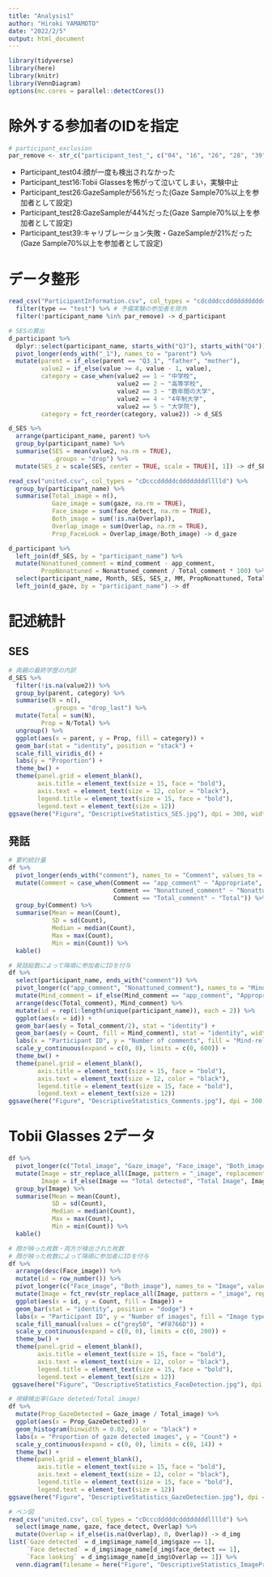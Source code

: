 ```yaml
---
title: "Analysis1"
author: "Hiroki YAMAMOTO"
date: "2022/2/5"
output: html_document
---
```

```r
library(tidyverse)
library(here)
library(knitr)
library(VennDiagram)
options(mc.cores = parallel::detectCores()) 
```

# 除外する参加者のIDを指定
```r
# participant_exclusion
par_remove <- str_c("participant_test_", c("04", "16", "26", "28", "39"))
```

- Participant_test04:顔が一度も検出されなかった
- Participant_test16:Tobii Glassesを怖がって泣いてしまい，実験中止
- Participant_test26:GazeSampleが56%だった(Gaze Sample70%以上を参加者として設定)
- Participant_test28:GazeSampleが44%だった(Gaze Sample70%以上を参加者として設定)
- Participant_test39:キャリブレーション失敗・GazeSampleが21%だった(Gaze Sample70%以上を参加者として設定)

# データ整形
```r
read_csv("ParticipantInformation.csv", col_types = "cdcdddccddddddddddddddd") %>% 
  filter(type == "test") %>% # 予備実験の参加者を除外
  filter(!participant_name %in% par_remove) -> d_participant 

# SESの算出
d_participant %>% 
  dplyr::select(participant_name, starts_with("Q3"), starts_with("Q4")) %>% 
  pivot_longer(ends_with("_1"), names_to = "parent") %>% 
  mutate(parent = if_else(parent == "Q3_1", "father", "mother"),
         value2 = if_else(value >= 4, value - 1, value),
         category = case_when(value2 == 1 ~ "中学校",
                              value2 == 2 ~ "高等学校",
                              value2 == 3 ~ "数年間の大学",
                              value2 == 4 ~ "4年制大学",
                              value2 == 5 ~ "大学院"),
         category = fct_reorder(category, value2)) -> d_SES

d_SES %>%
  arrange(participant_name, parent) %>% 
  group_by(participant_name) %>% 
  summarise(SES = mean(value2, na.rm = TRUE),
            .groups = "drop") %>% 
  mutate(SES_z = scale(SES, center = TRUE, scale = TRUE)[, 1]) -> df_SES

read_csv("united.csv", col_types = "cDcccdddddcddddddddlllld") %>% 
  group_by(participant_name) %>% 
  summarise(Total_image = n(),
            Gaze_image = sum(gaze, na.rm = TRUE),
            Face_image = sum(face_detect, na.rm = TRUE),
            Both_image = sum(!is.na(Overlap)),
            Overlap_image = sum(Overlap, na.rm = TRUE),
            Prop_FaceLook = Overlap_image/Both_image) -> d_gaze

d_participant %>% 
  left_join(df_SES, by = "participant_name") %>% 
  mutate(Nonattuned_comment = mind_comment - app_comment,
         PropNonattuned = Nonattuned_comment / Total_comment * 100) %>% 
  select(participant_name, Month, SES, SES_z, MM, PropNonattuned, Total_comment, app_comment, Nonattuned_comment) %>% 
  left_join(d_gaze, by = "participant_name") -> df

```

# 記述統計
## SES
```r
# 両親の最終学歴の内訳
d_SES %>%
  filter(!is.na(value2)) %>%  
  group_by(parent, category) %>% 
  summarise(N = n(),
            .groups = "drop_last") %>%
  mutate(Total = sum(N),
         Prop = N/Total) %>% 
  ungroup() %>% 
  ggplot(aes(x = parent, y = Prop, fill = category)) +
  geom_bar(stat = "identity", position = "stack") +
  scale_fill_viridis_d() +
  labs(y = "Proportion") +
  theme_bw() + 
  theme(panel.grid = element_blank(),
        axis.title = element_text(size = 15, face = "bold"),
        axis.text = element_text(size = 12, color = "black"),
        legend.title = element_text(size = 15, face = "bold"),
        legend.text = element_text(size = 12))
ggsave(here("Figure", "DescriptiveStatistics_SES.jpg"), dpi = 300, width = 6, height = 6)
```

## 発話
```r
# 要約統計量
df %>% 
  pivot_longer(ends_with("comment"), names_to = "Comment", values_to = "Count") %>%
  mutate(Comment = case_when(Comment == "app_comment" ~ "Appropriate",
                             Comment == "Nonattuned_comment" ~ "Nonattuned",
                             Comment == "Total_comment" ~ "Total")) %>% 
  group_by(Comment) %>% 
  summarise(Mean = mean(Count),
            SD = sd(Count),
            Median = median(Count),
            Max = max(Count),
            Min = min(Count)) %>% 
  kable()

# 発話総数によって降順に参加者にIDを付与 
df %>% 
  select(participant_name, ends_with("comment")) %>% 
  pivot_longer(c("app_comment", "Nonattuned_comment"), names_to = "Mind_comment", values_to = "Count") %>% 
  mutate(Mind_comment = if_else(Mind_comment == "app_comment", "Appropriate", "Nonattuned")) %>% 
  arrange(desc(Total_comment), Mind_comment) %>% 
  mutate(id = rep(1:length(unique(participant_name)), each = 2)) %>%  
  ggplot(aes(x = id)) +
  geom_bar(aes(y = Total_comment/2), stat = "identity") +
  geom_bar(aes(y = Count, fill = Mind_comment), stat = "identity", width = 0.6) +
  labs(x = "Participant ID", y = "Number of comments", fill = "Mind-related\ncomments") +
  scale_y_continuous(expand = c(0, 0), limits = c(0, 600)) +
  theme_bw() + 
  theme(panel.grid = element_blank(),
        axis.title = element_text(size = 15, face = "bold"),
        axis.text = element_text(size = 12, color = "black"),
        legend.title = element_text(size = 15, face = "bold"),
        legend.text = element_text(size = 12))
ggsave(here("Figure", "DescriptiveStatistics_Comments.jpg"), dpi = 300, width = 12, height = 8)
```

# Tobii Glasses 2データ
```r
df %>% 
  pivot_longer(c("Total_image", "Gaze_image", "Face_image", "Both_image"), names_to = "Image", values_to = "Count") %>% 
  mutate(Image = str_replace_all(Image, pattern = "_image", replacement = " detected"),
         Image = if_else(Image == "Total detected", "Total Image", Image)) %>% 
  group_by(Image) %>% 
  summarise(Mean = mean(Count),
            SD = sd(Count),
            Median = median(Count),
            Max = max(Count),
            Min = min(Count)) %>% 
  kable()

# 顔が映った枚数・両方が検出された枚数
# 顔が映った枚数によって降順に参加者にIDを付与
df %>% 
  arrange(desc(Face_image)) %>% 
  mutate(id = row_number()) %>% 
  pivot_longer(c("Face_image", "Both_image"), names_to = "Image", values_to = "Count") %>% 
  mutate(Image = fct_rev(str_replace_all(Image, pattern = "_image", replacement = " detected"))) %>% 
  ggplot(aes(x = id, y = Count, fill = Image)) +
  geom_bar(stat = "identity", position = "dodge") +
  labs(x = "Participant ID", y = "Number of images", fill = "Image type") +
  scale_fill_manual(values = c("grey50", "#F8766D")) +
  scale_y_continuous(expand = c(0, 0), limits = c(0, 200)) +
  theme_bw() + 
  theme(panel.grid = element_blank(),
        axis.title = element_text(size = 15, face = "bold"),
        axis.text = element_text(size = 12, color = "black"),
        legend.title = element_text(size = 15, face = "bold"),
        legend.text = element_text(size = 12))
 ggsave(here("Figure", "DescriptiveStatistics_FaceDetection.jpg"), dpi = 300, width = 12, height = 8) 

# 視線検出率(Gaze deteted/Total image)
df %>% 
  mutate(Prop_GazeDetected = Gaze_image / Total_image) %>%
  ggplot(aes(x = Prop_GazeDetected)) +
  geom_histogram(binwidth = 0.02, color = "black") +
  labs(x = "Proportion of gaze detected images", y = "Count") +
  scale_y_continuous(expand = c(0, 0), limits = c(0, 14)) +
  theme_bw() + 
  theme(panel.grid = element_blank(),
        axis.title = element_text(size = 15, face = "bold"),
        axis.text = element_text(size = 12, color = "black"),
        legend.title = element_text(size = 15, face = "bold"),
        legend.text = element_text(size = 12))
ggsave(here("Figure", "DescriptiveStatistics_GazeDetection.jpg"), dpi = 300, width = 12, height = 8)
```

```r
# ベン図
read_csv("united.csv", col_types = "cDcccdddddcddddddddlllld") %>% 
  select(image_name, gaze, face_detect, Overlap) %>% 
  mutate(Overlap = if_else(is.na(Overlap), 0, Overlap)) -> d_img
list(`Gaze detected` = d_img$image_name[d_img$gaze == 1],
     `Face detected` = d_img$image_name[d_img$face_detect == 1],
     `Face looking` = d_img$image_name[d_img$Overlap == 1]) %>% 
  venn.diagram(filename = here("Figure", "DescriptiveStatistics_ImageProp.png"), fill = c(2, 4, 3), cat.dist = c(0.075, 0.075, -0.15), alpha = 0.4, disable.logging = TRUE)
```

